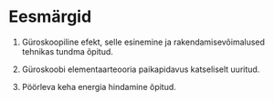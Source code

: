 # Eesmärgid

1. Güroskoopiline efekt, selle esinemine ja rakendamisevõimalused tehnikas tundma õpitud.

2. Güroskoobi elementaarteooria paikapidavus katseliselt uuritud.

3. Pöörleva keha energia hindamine õpitud.
